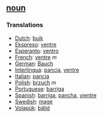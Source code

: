 == [[noun]] == 
=== Translations === 
*[[Dutch]]: [[buik]]
*[[Ekspreso]]: [[ventre]]
*[[Esperanto]]: [[ventro]]
*[[French]]: [[ventre]] ''m''
*[[German]]: [[Bauch]] 
*[[Interlingua]]: [[pancia]], [[ventre]] 
*[[Italian]]: [[pancia]]
*[[Polish]]: [[brzuch]] ''m''
*[[Portuguese]]: [[barriga]] 
*[[Spanish]]: [[barriga]], [[pancha]], [[vientre]] 
*[[Swedish]]: [[mage]]
*[[Volapük]]: [[bälid]]